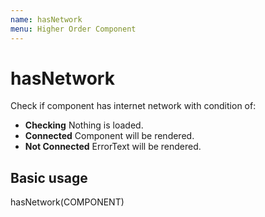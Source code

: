```yaml
---
name: hasNetwork
menu: Higher Order Component
---
```


# hasNetwork
Check if component has internet network with condition of:
- **Checking** Nothing is loaded.
- **Connected** Component will be rendered.
- **Not Connected** ErrorText will be rendered.

## Basic usage
hasNetwork(COMPONENT)
